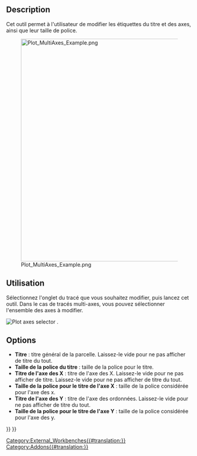 <languages/>

{{Docnav/fr
|[[Plot_Legend/fr|Légende]]
|[[Plot_Positions/fr|Positions]]
|[[Plot_Workbench/fr|Atelier Plot]]
|IconL=Plot_Legend.svg
|IconR=Plot_Positions.svg
|IconC=Workbench_Plot.svg
}}

{{GuiCommand/fr
|Name=Plot Labels
|Name/fr=Plot Étiquettes
|MenuLocation=Graphique → Définir les étiquettes
|Workbenches=[[Plot_Workbench/fr|Plot]]
}}

<span id="Description"></span>
== Description ==

Cet outil permet à l'utilisateur de modifier les étiquettes du titre et des axes, ainsi que leur taille de police.

[[Image:Plot_MultiAxes_Example.png|600px]]

<span id="Usage"></span>
==Utilisation==

Sélectionnez l'onglet du tracé que vous souhaitez modifier, puis lancez cet outil. Dans le cas de tracés multi-axes, vous pouvez sélectionner l'ensemble des axes à modifier.

[[File:Plot Axes Active.png|Plot axes selector]]
{{Caption|Sélecteur pour l'ensemble des axes à éditer}}.

==Options==

* '''Titre''' : titre général de la parcelle. Laissez-le vide pour ne pas afficher de titre du tout.
* '''Taille de la police du titre''' : taille de la police pour le titre.
* '''Titre de l'axe des X''' : titre de l'axe des X. Laissez-le vide pour ne pas afficher de titre. Laissez-le vide pour ne pas afficher de titre du tout.
* '''Taille de la police pour le titre de l'axe X''' : taille de la police considérée pour l'axe des x.
* '''Titre de l'axe des Y''' : titre de l'axe des ordonnées. Laissez-le vide pour ne pas afficher de titre du tout.
* '''Taille de la police pour le titre de l'axe Y''' : taille de la police considérée pour l'axe des y.


{{Docnav/fr
|[[Plot_Legend/fr|Légende]]
|[[Plot_Positions/fr|Positions]]
|[[Plot_Workbench/fr|Atelier Plot]]
|IconL=Plot_Legend.svg
|IconR=Plot_Positions.svg
|IconC=Workbench_Plot.svg
}}

{{Plot_Tools_navi{{#translation:}}}}
{{Userdocnavi{{#translation:}}}}
[[Category:External_Workbenches{{#translation:}}]]
[[Category:Addons{{#translation:}}]]